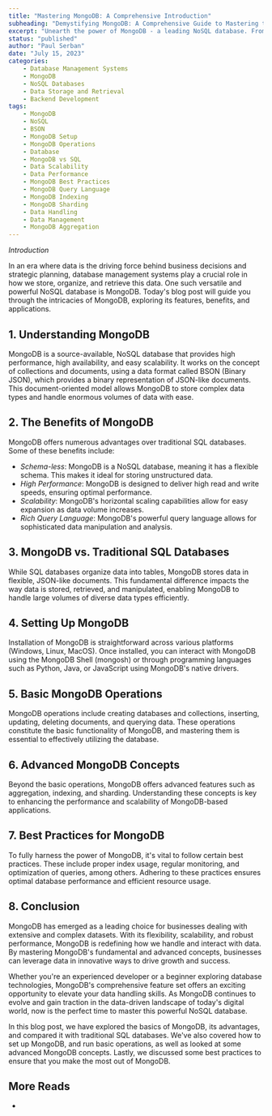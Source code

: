 ```yaml
---
title: "Mastering MongoDB: A Comprehensive Introduction"
subheading: "Demystifying MongoDB: A Comprehensive Guide to Mastering the NoSQL Giant"
excerpt: "Unearth the power of MongoDB - a leading NoSQL database. From setup to advanced operations, this comprehensive guide breaks down all you need to leverage MongoDB effectively. Learn best practices, sharding, indexing, and more. Ideal for beginners and seasoned developers alike."
status: "published"
author: "Paul Serban"
date: "July 15, 2023"
categories:
    - Database Management Systems
    - MongoDB
    - NoSQL Databases
    - Data Storage and Retrieval
    - Backend Development
tags:
    - MongoDB
    - NoSQL
    - BSON
    - MongoDB Setup
    - MongoDB Operations
    - Database
    - MongoDB vs SQL
    - Data Scalability
    - Data Performance
    - MongoDB Best Practices
    - MongoDB Query Language
    - MongoDB Indexing
    - MongoDB Sharding
    - Data Handling
    - Data Management
    - MongoDB Aggregation
---
```


_Introduction_

In an era where data is the driving force behind business decisions and strategic planning, database management systems play a crucial role in how we store, organize, and retrieve this data. One such versatile and powerful NoSQL database is MongoDB. Today's blog post will guide you through the intricacies of MongoDB, exploring its features, benefits, and applications.

## 1. Understanding MongoDB

MongoDB is a source-available, NoSQL database that provides high performance, high availability, and easy scalability. It works on the concept of collections and documents, using a data format called BSON (Binary JSON), which provides a binary representation of JSON-like documents. This document-oriented model allows MongoDB to store complex data types and handle enormous volumes of data with ease.

## 2. The Benefits of MongoDB

MongoDB offers numerous advantages over traditional SQL databases. Some of these benefits include:

-   _Schema-less_: MongoDB is a NoSQL database, meaning it has a flexible schema. This makes it ideal for storing unstructured data.
-   _High Performance_: MongoDB is designed to deliver high read and write speeds, ensuring optimal performance.
-   _Scalability_: MongoDB's horizontal scaling capabilities allow for easy expansion as data volume increases.
-   _Rich Query Language_: MongoDB's powerful query language allows for sophisticated data manipulation and analysis.

## 3. MongoDB vs. Traditional SQL Databases

While SQL databases organize data into tables, MongoDB stores data in flexible, JSON-like documents. This fundamental difference impacts the way data is stored, retrieved, and manipulated, enabling MongoDB to handle large volumes of diverse data types efficiently.

## 4. Setting Up MongoDB

Installation of MongoDB is straightforward across various platforms (Windows, Linux, MacOS). Once installed, you can interact with MongoDB using the MongoDB Shell (mongosh) or through programming languages such as Python, Java, or JavaScript using MongoDB's native drivers.

## 5. Basic MongoDB Operations

MongoDB operations include creating databases and collections, inserting, updating, deleting documents, and querying data. These operations constitute the basic functionality of MongoDB, and mastering them is essential to effectively utilizing the database.

## 6. Advanced MongoDB Concepts

Beyond the basic operations, MongoDB offers advanced features such as aggregation, indexing, and sharding. Understanding these concepts is key to enhancing the performance and scalability of MongoDB-based applications.

## 7. Best Practices for MongoDB

To fully harness the power of MongoDB, it's vital to follow certain best practices. These include proper index usage, regular monitoring, and optimization of queries, among others. Adhering to these practices ensures optimal database performance and efficient resource usage.

## 8. Conclusion

MongoDB has emerged as a leading choice for businesses dealing with extensive and complex datasets. With its flexibility, scalability, and robust performance, MongoDB is redefining how we handle and interact with data. By mastering MongoDB's fundamental and advanced concepts, businesses can leverage data in innovative ways to drive growth and success.

Whether you're an experienced developer or a beginner exploring database technologies, MongoDB's comprehensive feature set offers an exciting opportunity to elevate your data handling skills. As MongoDB continues to evolve and gain traction in the data-driven landscape of today's digital world, now is the perfect time to master this powerful NoSQL database.

In this blog post, we have explored the basics of MongoDB, its advantages, and compared it with traditional SQL databases. We've also covered how to set up MongoDB, and run basic operations, as well as
looked at some advanced MongoDB concepts. Lastly, we discussed some best practices to ensure that you make the most out of MongoDB.

## More Reads
- <Link href="/blog/posts/harness-the-power-of-expressjs-and-mongodb-with-docker-compose-a-local-development-guide" label={`Harness the Power of Express.js and MongoDB with Docker Compose: A Local Development Guide`} isInternal={true} />